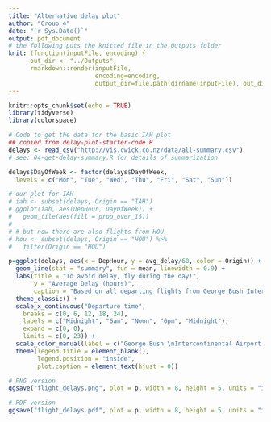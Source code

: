 ```yaml
---
title: "Alternative delay plot"
author: "Group 4"
date: "`r Sys.Date()`"
output: pdf_document
# the following puts the knitted file in the Outputs folder
knit: (function(inputFile, encoding) {
      out_dir <- "../Outputs";
      rmarkdown::render(inputFile,
                        encoding=encoding,
                        output_dir=file.path(dirname(inputFile), out_dir))})
---
```


```r
knitr::opts_chunk$set(echo = TRUE)
library(tidyverse)
library(colorspace)
```

```r
# Code to get the data for the basic IAH plot
## copied from delay-plot-starter-code.R
delays <- read_csv("http://vis.cwick.co.nz/data/all-summary.csv")
# see: 04-get-delay-summary.R for details of summarization

delays$DayOfWeek <- factor(delays$DayOfWeek, 
  levels = c("Mon", "Tue", "Wed", "Thu", "Fri", "Sat", "Sun"))

# our plot for IAH
# iah <- subset(delays, Origin == "IAH")
# ggplot(iah, aes(DepHour, DayOfWeek)) +
#   geom_tile(aes(fill = prop_over_15)) 
# 
# # but now there are also flights from HOU 
# hou <- subset(delays, Origin == "HOU") %>% 
#   filter(Origin == "HOU")
```




```r

p=ggplot(delays, aes(x = DepHour, y = avg_delay/60, color = Origin)) +
  geom_line(stat = "summary", fun = mean, linewidth = 0.9) +
  labs(title = "To avoid delay, fly during the day!", 
       y = "Average Delay (hours)",
       caption = "Based on all departing flights from George Bush Intercontinental Airport (IAH) \nand William P. Hobby Airport (HOU) in 2011") +
  theme_classic() +
  scale_x_continuous("Departure time", 
    breaks = c(0, 6, 12, 18, 24),
    labels = c("Midnight", "6am", "Noon", "6pm", "Midnight"),
    expand = c(0, 0),
    limits = c(0, 23)) +
  scale_color_manual(label = c("George Bush \nIntercontinental Airport (IAH)", "William P. Hobby Airport (HOU)"), values = c("#440154FF", "#22A884FF"))+
  theme(legend.title = element_blank(),
        legend.position = "inside",
        plot.caption = element_text(hjust = 0))

# PNG version
ggsave("flight_delays.png", plot = p, width = 8, height = 5, units = "in", dpi = 300, path = "../Outputs")

# PDF version
ggsave("flight_delays.pdf", plot = p, width = 8, height = 5, units = "in", dpi = 300, path = "../Outputs")
```





